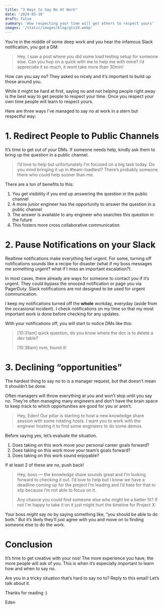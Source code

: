 ```yaml
---
title: "3 Ways to Say No At Work"
date: '2024-03-18'
draft: false
summary: 'How respecting your time will get others to respect yours'
images: '/static/images/blog/gts19.webp'
---
```


You’re in the middle of some deep work and you hear the infamous Slack notification, you got a DM:

> Hey, I saw a post where you did some load testing setup for someone else.
> Can you hop on a quick with me to help me with mine? I’d appreciate it so much, it wont take more than 30min!

How can you say no? They asked so nicely and it’s important to build up those around you.

While it might be hard at first, saying no and not helping people right away is the best way to get people to respect your time. Once you respect your own time people will learn to respect yours.

Here are three ways I’ve managed to say no at work in a stern but respectful way:

# 1. Redirect People to Public Channels

It’s time to get out of your DMs. If someone needs help, kindly ask them to bring up the question in a public channel.

> I’d love to help but unfortunately I’m focused on a big task today. Do you mind bringing it up in #team-loadtest? There’s probably someone there who could help sooner than me.

There are a ton of benefits to this:

1. You get visibility if you end up answering the question in the public channel
2. A more junior engineer has the opportunity to answer the question in a public channel
3. The answer is available to any engineer who searches this question in the future
4. This fosters more cross collaborative communication

# 2. Pause Notifications on your Slack

Realtime notifications make everything feel urgent. For some, turning off notifications sounds like a recipe for disaster (what if my boss messages me something urgent? what if I miss an important escalation?).

In most cases, there already are ways for someone to contact you if it’s urgent. They could bypass the snoozed notification or page you via PagerDuty. Slack notifications are not designed to be used for urgent communication.

I keep my notifications turned off the **whole** workday, everyday (aside from the occasional incident). I check notifications on my time so that my most important work is done before checking for any updates.

With your notifications off, you will start to notice DMs like this:

> [10:31am] quick question, do you know where the doc is to delete a dev table?
> 
> [10:38am] nvm, found it!

# 3. Declining “opportunities”

The hardest thing to say no to is a manager request, but that doesn’t mean it shouldn’t be done.

Often managers will throw everything at you and won’t stop until you say no. They’re often managing many engineers and don’t have the brain space to keep track to which opportunities are good for you or aren’t.

> Hey, Eden! Our pillar is starting to host a new knowledge share session with some rotating hosts. I want you to work with the engineer hosting it to find some engineers to do some demos.

Before saying yes, let’s evaluate the situation.

1. Does taking on this work move your personal career goals forward?
2. Does taking on this work move your team’s goals forward?
3. Does taking on this work sound enjoyable?

If at least 2 of these are no, push back!

> Hey, boss — the knowledge share sounds great and I’m looking forward to checking it out. I’d love to help but I know we have a deadline coming up for the project I’m leading and I’d hate for that to slip because I’m not able to focus on it.
> 
> Any chance you could find someone else who might be a better fit? If not I'm happy to take it on it just might hurt the timeline for Project X.

Your boss _might_ say no by saying something like, ”you should be able to do both.” But it’s likely they’ll just agree with you and move on to finding someone else to do the work.

# Conclusion

It’s time to get creative with your nos! The more experience you have, the more people will ask of you. This is when it’s especially important to learn how and when to say no.

Are you in a tricky situation that’s hard to say no to? Reply to this email! Let’s talk about it.

Thanks for reading :)

Eden


